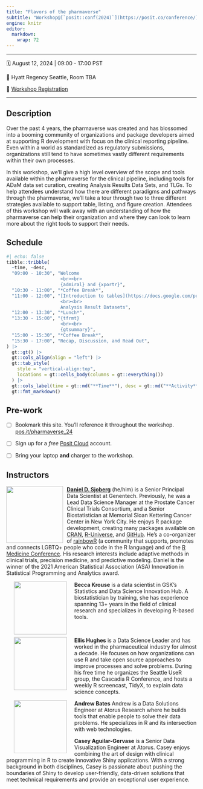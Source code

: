 ```yaml
---
title: "Flavors of the pharmaverse"
subtitle: "Workshop@[`posit::conf(2024)`](https://posit.co/conference/)"
engine: knitr
editor: 
  markdown: 
    wrap: 72
---
```


------------------------------------------------------------------------

🗓️ August 12, 2024 \| 09:00 - 17:00 PST

🏨 Hyatt Regency Seattle, Room TBA

📝 [Workshop Registration](http://pos.it/conf)

------------------------------------------------------------------------

## Description

Over the past 4 years, the pharmaverse was created and has blossomed
into a booming community of organizations and package developers aimed
at supporting R development with focus on the clinical reporting
pipeline. Even within a world as standardized as regulatory submissions,
organizations still tend to have sometimes vastly different requirements
within their own processes.

In this workshop, we’ll give a high level overview of the scope and
tools available within the pharmaverse for the clinical pipeline,
including tools for ADaM data set curation, creating Analysis Results
Data Sets, and TLGs. To help attendees understand how there are
different paradigms and pathways through the pharmaverse, we’ll take a
tour through two to three different strategies available to support
table, listing, and figure creation. Attendees of this workshop will
walk away with an understanding of how the pharmaverse can help their
organization and where they can look to learn more about the right tools
to support their needs.

## Schedule

```r
#| echo: false
tibble::tribble(
  ~time, ~desc,
  "09:00 - 10:30", "Welcome
                    <br><br>
                    {admiral} and {xportr}",
  "10:30 - 11:00", "*Coffee Break*",
  "11:00 - 12:00", "[Introduction to tables](https://docs.google.com/presentation/d/1LLcsh02_6imhvLrvnvRmSV2MFijYmavg0MRh3eRMKMQ/pub?start=false&loop=false&delayms=60000)
                    <br><br>
                    Analysis Result Datasets",
  "12:00 - 13:30", "*Lunch*",
  "13:30 - 15:00", "{tfrmt}
                    <br><br>
                    {gtsummary}",
  "15:00 - 15:30", "*Coffee Break*",
  "15:30 - 17:00", "Recap, Discussion, and Read Out",
) |> 
  gt::gt() |> 
  gt::cols_align(align = "left") |> 
  gt::tab_style(
    style = "vertical-align:top",
    locations = gt::cells_body(columns = gt::everything())
  ) |> 
  gt::cols_label(time = gt::md("**Time**"), desc = gt::md("**Activity**")) |> 
  gt::fmt_markdown()
```

## Pre-work

- [ ] Bookmark this site. You'll reference it throughout the workshop. [pos.it/pharmaverse_24](https://posit-conf-2024.github.io/pharmaverse/)

- [ ] Sign up for a *free* [Posit Cloud](https://posit.cloud/) account.

- [ ] Bring your laptop **and** charger to the workshop.


## Instructors

![](images/dan-circle.png){style="float:left;padding: 0 10px 0 0;"
fig-alt="Headshot of Daniel Sjoberg" width="150"}

[**Daniel D. Sjoberg**](https://www.danieldsjoberg.com/) (he/him) is a
Senior Principal Data Scientist at Genentech. Previously, he was a Lead
Data Science Manager at the Prostate Cancer Clinical Trials Consortium,
and a Senior Biostatistician at Memorial Sloan Kettering Cancer Center
in New York City. He enjoys R package development, creating many
packages available on [CRAN](https://cran.r-project.org/web/packages/),
[R-Universe](https://ddsjoberg.r-universe.dev/ui#packages), and
[GitHub](https://github.com/ddsjoberg). He's a co-organizer of 
[rainbowR](https://rainbowr.netlify.app/) (a community that supports, promotes 
and connects LGBTQ+ people who code in the R language) and of the [R Medicine Conference](https://rconsortium.github.io/RMedicine_website/). 
His research interests include
adaptive methods in clinical trials, precision medicine, and predictive
modeling. Daniel is the winner of the 2021 American Statistical
Association (ASA) Innovation in Statistical Programming and Analytics
award.

![](images/becca.png){style="float:left;padding: 0 20px 0 20px;"
fig-alt="Headshot of Becca Krouse" width="140"}

**Becca Krouse** is a data scientist in GSK's Statistics and Data
Science Innovation Hub. A biostatistician by training, she has
experience spanning 13+ years in the field of clinical research and
specializes in developing R-based tools.

<br>

![](images/ellis.png){style="float:left;padding: 0 20px 0 20px;"
fig-alt="Headshot of Ellis Hughes" width="140"}

**Ellis Hughes** is a Data Science Leader and has worked in the
pharmaceutical industry for almost a decade. He focuses on how
organizations can use R and take open source approaches to improve
processes and solve problems. During his free time he organizes the
Seattle UseR group, the Cascadia R Conference, and hosts a weekly R
screencast, TidyX, to explain data science concepts.

![](images/andrew.png){style="float:left;padding: 0 20px 0 20px;"
fig-alt="Headshot of Andrew Bates" width="140"}

**Andrew Bates** Andrew is a Data Solutions Engineer at Atorus Research where 
he builds tools that enable people to solve their data problems. 
He specializes in R and its intersection with web technologies.

**Casey Aguilar-Gervase** is a Senior Data Visualization Engineer at Atorus.
Casey enjoys combining the art of design with clinical programming in R to 
create innovative Shiny applications. With a strong background in both
disciplines, Casey is passionate about pushing the boundaries of Shiny to 
develop user-friendly, data-driven solutions that meet technical requirements
and provide an exceptional user experience. 
